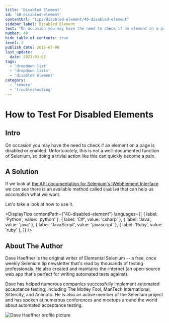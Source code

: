 ```yaml
---
title: 'Disabled Element'
id: '40-disabled-element'
contentUrl: "tips/disabled-element/40-disabled-element"
sidebar_label: Disabled Element
text: "On occasion you may have the need to check if an element on a page is disabled or enabled. Unfortunately, this is not a well-documented function of Selenium, so doing a trivial action like this can quickly become a pain."
number: 40
hide_table_of_contents: true
level: 2
publish_date: 2015-07-06
last_update:
  date: 2023-03-02
tags:
  - 'dropdown list'
  - 'dropdown lists'
  - 'disabled element'
category:
  - 'remote'
  - 'troubleshooting'
---
```


# How to Test For Disabled Elements

## Intro

On occasion you may have the need to check if an element on a page is disabled or enabled. Unfortunately, this is not
a well-documented function of Selenium, so doing a trivial action like this can quickly become a pain.

## A Solution

If we look at [the API documentation for Selenium's IWebElement Interface](http://seleniumhq.github.io/selenium/docs/api/dotnet/html/T_OpenQA_Selenium_IWebElement.htm) we can see there is an available
method called `Enabled` that can help us accomplish what we want.

Let's take a look at how to use it.



<DisplayTips contentPath={"40-disabled-element"} languages={[
    { label: 'Python', value: 'python' },
    { label: 'C#', value: 'csharp' },
    { label: 'Java', value: 'java' },
    { label: 'JavaScript', value: 'javascript' },
    { label: 'Ruby', value: 'ruby' },
]} />


## About The Author

Dave Haeffner is the original writer of Elemental Selenium -- a free, once weekly Selenium tip newsletter that's read
by thousands of testing professionals. He also created and maintains the-internet (an open-source web app that's
perfect for writing automated tests against).

Dave has helped numerous companies successfully implement automated acceptance testing; including The Motley Fool,
ManTech International, Sittercity, and Animoto. He is also an active member of the Selenium project and has spoken
at numerous conferences and meetups around the world about automated acceptance testing.

![Dave Haeffner profile picture](/img/authors/dave-haeffner.jpeg#author-img 'a title')

